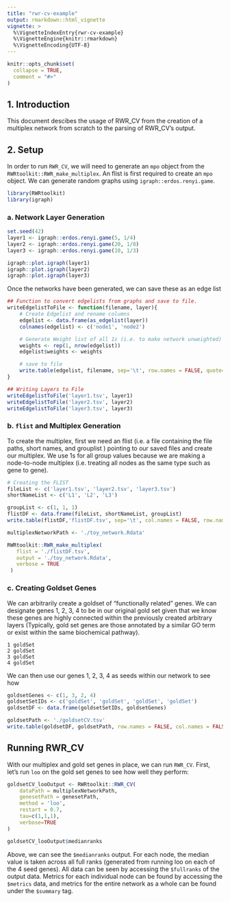 ```yaml
---
title: "rwr-cv-example"
output: rmarkdown::html_vignette
vignette: >
  %\VignetteIndexEntry{rwr-cv-example}
  %\VignetteEngine{knitr::rmarkdown}
  %\VignetteEncoding{UTF-8}
---
```


```r
knitr::opts_chunk$set(
  collapse = TRUE,
  comment = "#>"
)
```
## 1. Introduction
This document descibes the usage of RWR_CV from the creation of a multiplex network from scratch to the parsing of RWR_CV's output. 

## 2. Setup
In order to run `RWR_CV`, we will need to generate an `mpo` object from the `RWRtoolkit::RWR_make_multiplex`.  An flist is first required to create an `mpo` object. We can generate random graphs using `igraph::erdos.renyi.game`. 

```r
library(RWRtoolkit)
library(igraph)
```

### a. Network Layer Generation
```r
set.seed(42)
layer1 <- igraph::erdos.renyi.game(5, 1/4)
layer2 <- igraph::erdos.renyi.game(20, 1/8)
layer3 <- igraph::erdos.renyi.game(10, 1/3)

igraph::plot.igraph(layer1)
igraph::plot.igraph(layer2)
igraph::plot.igraph(layer3)
```

Once the networks have been generated, we can save these as an edge list
```r

## Function to convert edgelists from graphs and save to file. 
writeEdgelistToFile <- function(filename, layer){
    # Create Edgelist and rename columns 
    edgelist <- data.frame(as_edgelist(layer))
    colnames(edgelist) <- c('node1', 'node2')

    # Generate Weight list of all 1s (i.e. to make network unweighted)
    weights <- rep(1, nrow(edgelist)) 
    edgelist$weights <- weights    

    # save to file
    write.table(edgelist, filename, sep='\t', row.names = FALSE, quote= FALSE)
}

## Writing Layers to File
writeEdgelistToFile('layer1.tsv', layer1)
writeEdgelistToFile('layer2.tsv', layer2)
writeEdgelistToFile('layer3.tsv', layer3)
```
### b. `flist` and Multiplex Generation

To create the multiplex, first we need an flist (i.e. a file containing the file paths, short names, and grouplist ) pointing to our saved files and create our multiplex. We use 1s for all group values because we are making a node-to-node multiplex (i.e. treating all nodes as the same type such as gene to gene). 

```r
# Creating the FLIST
fileList <- c('layer1.tsv', 'layer2.tsv', 'layer3.tsv')
shortNameList <- c('L1', 'L2', 'L3')

groupList <- c(1, 1, 1)   
flistDF <- data.frame(fileList, shortNameList, groupList)
write.table(flistDF,'flistDF.tsv', sep='\t', col.names = FALSE, row.names = FALSE, quote = FALSE)

multiplexNetworkPath <- './toy_network.Rdata'

RWRtoolkit::RWR_make_multiplex(
   flist = './flistDF.tsv',
   output = './toy_network.Rdata',
   verbose = TRUE
 )
```


### c. Creating Goldset Genes

We can arbitrarily create a goldset of "functionally related" genes. We can designate genes 1, 2, 3, 4 to be in our original gold set given that we know these genes are highly connected within the previously created arbitrary layers (Typically, gold set genes are those annotated by a similar GO term or exist within the same biochemical pathway). 

```
1 goldSet
2 goldSet
3 goldSet
4 goldSet
```

We can then use our genes 1, 2, 3, 4 as seeds within our network to see how 

```r
goldsetGenes <- c(1, 3, 2, 4)
goldsetSetIDs <- c('goldSet', 'goldSet', 'goldSet', 'goldSet')
goldsetDF <- data.frame(goldsetSetIDs, goldsetGenes)

goldsetPath <- './goldsetCV.tsv'
write.table(goldsetDF, goldsetPath, row.names = FALSE, col.names = FALSE, sep='\t', quote=FALSE)
```

## Running RWR_CV

With our multiplex and gold set genes in place, we can run `RWR_CV`. First, let's run `loo` on the gold set genes to see how well they perform: 

```r
goldsetCV_looOutput <- RWRtoolkit::RWR_CV(
    dataPath = multiplexNetworkPath,
    genesetPath = genesetPath,
    method = 'loo', 
    restart = 0.7, 
    tau=c(1,1,1),
    verbose=TRUE
)

goldsetCV_looOutput$medianranks
```

Above, we can see the `$medianranks` output. For each node, the median value is taken across all full ranks (generated from running loo on each of the 4 seed genes).  All data can be seen by accessing the `$fullranks` of the output data. Metrics for each individual node can be found by accessing the `$metrics` data, and metrics for the entire network as a whole can be found under the `$summary` tag. 

